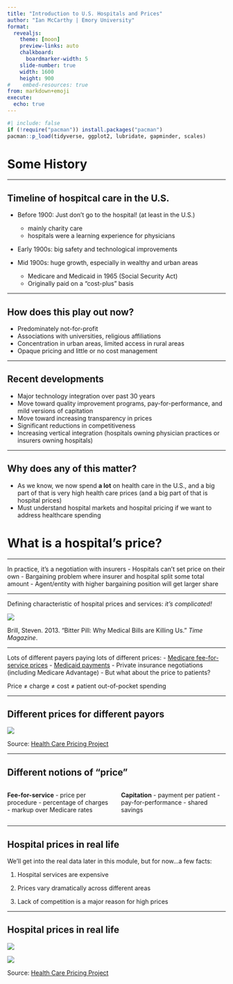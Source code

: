 ```yaml
---
title: "Introduction to U.S. Hospitals and Prices"
author: "Ian McCarthy | Emory University"
format: 
  revealjs:
    theme: [moon]
    preview-links: auto
    chalkboard:
      boardmarker-width: 5
    slide-number: true
    width: 1600
    height: 900    
#    embed-resources: true
from: markdown+emoji
execute: 
  echo: true
---
```


```r
#| include: false
if (!require("pacman")) install.packages("pacman")
pacman::p_load(tidyverse, ggplot2, lubridate, gapminder, scales)
```

# Some History

---

## Timeline of hospitcal care in the U.S.

- Before 1900: Just don't go to the hospital! (at least in the U.S.)
  - mainly charity care
  - hospitals were a learning experience for physicians

- Early 1900s: big safety and technological improvements

- Mid 1900s: huge growth, especially in wealthy and urban areas
  - Medicare and Medicaid in 1965 (Social Security Act)
  - Originally paid on a "cost-plus" basis

---

## How does this play out now?

- Predominately not-for-profit
- Associations with universities, religious affiliations
- Concentration in urban areas, limited access in rural areas
- Opaque pricing and little or no cost management

---

## Recent developments

- Major technology integration over past 30 years
- Move toward quality improvement programs, pay-for-performance, and mild versions of capitation
- Move toward increasing transparency in prices
- Significant reductions in competitiveness
- Increasing vertical integration (hospitals owning physician practices or insurers owning hospitals)

---

## Why does any of this matter?

- As we know, we now spend **a lot** on health care in the U.S., and a big part of that is very high health care prices (and a big part of that is hospital prices)
- Must understand hospital markets and hospital pricing if we want to address healthcare spending

# What is a hospital's **price**?

---

In practice, it's a negotiation with insurers
- Hospitals can't set price on their own
- Bargaining problem where insurer and hospital split some total amount
- Agent/entity with higher bargaining position will get larger share


---

Defining characteristic of hospital prices and services: *it's complicated!*

::: {layout="[[-1], [1], [-1]]"}
![](../figures/BillExample.jpg){fig-align="center"}
:::

::: aside
Brill, Steven. 2013. "Bitter Pill: Why Medical Bills are Killing Us." *Time Magazine*.
:::


---

Lots of different payers paying lots of different prices:
- [Medicare fee-for-service prices](https://www.cms.gov/Outreach-and-Education/Medicare-Learning-Network-MLN/MLNProducts/Downloads/AcutePaymtSysfctsht.pdf)
- [Medicaid payments](https://www.kff.org/report-section/understanding-medicaid-hospital-payments-and-the-impact-of-recent-policy-changes-issue-brief/)
- Private insurance negotiations (including Medicare Advantage)
- But what about the price to patients?

::: {.fragment}
Price $\neq$ charge $\neq$ cost $\neq$ patient out-of-pocket spending
:::

---

## Different prices for different payors

::: {layout="[[-1], [1], [-1]]"}
![](../figures/DifferentPrices.jpg){fig-align="center"}
:::

::: aside
Source: [Health Care Pricing Project](https://healthcarepricingproject.org/)
:::


---

## Different notions of "price"

:::: {.columns}

::: {.column width="50%"}
**Fee-for-service**
- price per procedure
- percentage of charges
- markup over Medicare rates

:::

::: {.column width="50%"}
**Capitation**
- payment per patient
- pay-for-performance
- shared savings

:::

::::

---

## Hospital prices in real life

We'll get into the real data later in this module, but for now...a few facts:

1. Hospital services are expensive

2. Prices vary dramatically across different areas

3. Lack of competition is a major reason for high prices

---

## Hospital prices in real life

::: {layout-ncol=2}

![](../figures/HC_var_withinmkt_hip_ga_atlanta.png)

![](../figures/HC_var_withinmkt_kmri_ga_atlanta.png)

:::

::: aside
Source: [Health Care Pricing Project](https://healthcarepricingproject.org)
:::